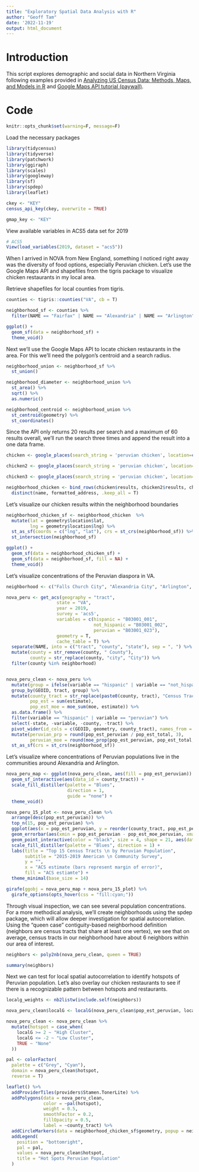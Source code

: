 ---
title: "Exploratory Spatial Data Analysis with R"
author: "Geoff Tam"
date: '2022-11-19'
output: html_document
---

# Introduction
This script explores demographic and social data in Northern Virginia following examples provided in [Analyzing US Census Data: Methods, Maps, and Models in R](https://walker-data.com/census-r/index.html) and [Google Maps API tutorial (paywall)](https://towardsdatascience.com/how-to-use-the-google-maps-places-api-in-r-33f2b705b2c). 

# Code

```{r, include = F}
knitr::opts_chunk$set(warning=F, message=F)
```

Load the necessary packages 
```{r}
library(tidycensus)
library(tidyverse)
library(patchwork)
library(ggiraph)
library(scales)
library(googleway)
library(sf)
library(spdep)
library(leaflet)
```

```{r, include = F}
ckey <- "KEY"
census_api_key(ckey, overwrite = TRUE)

gmap_key <- "KEY"
```

View available variables in ACS5 data set for 2019 
```{r, eval = F}
# ACS5
View(load_variables(2019, dataset = "acs5"))
```

When I arrived in NOVA from New England, something I noticed right away was the diversity of food options, especially Peruvian chicken. Let's use the Google Maps API and shapefiles from the tigris package to visualize chicken restaurants in my local area. 

Retrieve shapefiles for local counties from tigris. 
```{r, results=F}
counties <- tigris::counties("VA", cb = T)

neighborhood_sf <- counties %>%
  filter(NAME == "Fairfax" | NAME == "Alexandria" | NAME == "Arlington" | NAME == "Falls Church")

ggplot() +
  geom_sf(data = neighborhood_sf) + 
  theme_void()

```

Next we'll use the Google Maps API to locate chicken restaurants in the area. For this we'll need the polygon's centroid and a search radius. 
```{r}
neighborhood_union <- neighborhood_sf %>%
  st_union()

neighborhood_diameter <- neighborhood_union %>%
  st_area() %>%
  sqrt() %>%
  as.numeric() 

neighborhood_centroid <- neighborhood_union %>%
  st_centroid(geometry) %>%
  st_coordinates()
```

Since the API only returns 20 results per search and a maximum of 60 results overall, we'll run the search three times and append the result into a one data frame. 
```{r}
chicken <- google_places(search_string = 'peruvian chicken', location=c(neighborhood_centroid[2], neighborhood_centroid[1]), radius=(neighborhood_diameter/2), key=gmap_key)

chicken2 <- google_places(search_string = 'peruvian chicken', location=c(neighborhood_centroid[2], neighborhood_centroid[1]), radius=(neighborhood_diameter/2), key=gmap_key, page_token = chicken$next_page_token)

chicken3 <- google_places(search_string = 'peruvian chicken', location=c(neighborhood_centroid[2], neighborhood_centroid[1]), radius=(neighborhood_diameter/2), key=gmap_key, page_token = chicken2$next_page_token)

neighborhood_chicken <- bind_rows(chicken$results, chicken2$results, chicken3$results) %>%
  distinct(name, formatted_address, .keep_all = T) 
```

Let's visualize our chicken results within the neighborhood boundaries 
```{r}
neighborhood_chicken_sf <- neighborhood_chicken  %>% 
  mutate(lat = geometry$location$lat,
         lng = geometry$location$lng) %>%
  st_as_sf(coords = c("lng", "lat"), crs = st_crs(neighborhood_sf)) %>%
  st_intersection(neighborhood_sf)

ggplot() + 
  geom_sf(data = neighborhood_chicken_sf) +
  geom_sf(data = neighborhood_sf, fill = NA) + 
  theme_void()

```

Let's visualize concentrations of the Peruvian diaspora in VA. 
```{r, results = F}
neighborhood <- c("Falls Church City", "Alexandria City", "Arlington", "Fairfax", "Fairfax City")

nova_peru <- get_acs(geography = "tract", 
                   state = "VA",
                   year = 2019, 
                   survey = 'acs5',
                   variables = c(hispanic = "B03001_001",
                                 not_hispanic = "B03001_002",
                                 peruvian = "B03001_023"),
                   geometry = T,
                   cache_table = T) %>%
  separate(NAME, into = c("tract", "county", "state"), sep = ", ") %>%
  mutate(county = str_remove(county, " County"),
         county = str_replace(county, "city", "City")) %>%
  filter(county %in% neighborhood)


nova_peru_clean <- nova_peru %>%
  mutate(group = ifelse(variable == "hispanic" | variable == "not_hispanic", "total", "peruvian")) %>%
  group_by(GEOID, tract, group) %>%
  mutate(county_tract = str_replace(paste0(county, tract), "Census Tract ", ", "),
         pop_est = sum(estimate),
         pop_est_moe = moe_sum(moe, estimate)) %>%
  as.data.frame() %>% 
  filter(variable == "hispanic" | variable == "peruvian") %>%
  select(-state, -variable, -county, -tract) %>%
  pivot_wider(id_cols = c(GEOID, geometry, county_tract), names_from = group, values_from = c(pop_est, pop_est_moe)) %>%
  mutate(peruvian_prp = round(pop_est_peruvian / pop_est_total, 3),
         peruvian_moe = round(moe_prop(pop_est_peruvian, pop_est_total, pop_est_moe_peruvian, pop_est_moe_total), 1)) %>%
  st_as_sf(crs = st_crs(neighborhood_sf))

```

Let's visualize where concentrations of Peruvian populations live in the communities around Alexandria and Arlington. 
```{r}
nova_peru_map <- ggplot(nova_peru_clean, aes(fill = pop_est_peruvian)) + 
  geom_sf_interactive(aes(data_id = county_tract)) +
  scale_fill_distiller(palette = "Blues", 
                       direction = 1, 
                       guide = "none") +
  theme_void()

nova_peru_15_plot <- nova_peru_clean %>%
  arrange(desc(pop_est_peruvian)) %>%
  top_n(15, pop_est_peruvian) %>%
  ggplot(aes(x = pop_est_peruvian, y = reorder(county_tract, pop_est_peruvian), fill = pop_est_peruvian)) +
  geom_errorbar(aes(xmin = pop_est_peruvian - pop_est_moe_peruvian, xmax = pop_est_peruvian + pop_est_moe_peruvian)) + 
  geom_point_interactive(color = "black", size = 4, shape = 21, aes(data_id = county_tract)) +
  scale_fill_distiller(palette = "Blues", direction = 1) + 
  labs(title = "Top 15 Census Tracts \n by Peruvian Population",
       subtitle = "2015-2019 American \n Community Survey",
       y = "",
       x = "ACS estimate (bars represent margin of error)",
       fill = "ACS estiamte") + 
  theme_minimal(base_size = 14)

girafe(ggobj = nova_peru_map + nova_peru_15_plot) %>%
  girafe_options(opts_hover(css = "fill:cyan;"))
```

Through visual inspection, we can see several population concentrations. For a more methodical analysis, we'll create neighborhoods using the spdep package, which will allow deeper investigation for spatial autocorrelation. Using the "queen case" contiguity-based neighborhood definition (neighbors are census tracts that share at least one vertex), we see that on average, census tracts in our neighborhood have about 6 neighbors within our area of interest. 
```{r}
neighbors <- poly2nb(nova_peru_clean, queen = TRUE)

summary(neighbors)
```

Next we can test for local spatial autocorrelation to identify hotspots of Peruvian population. Let's also overlay our chicken restaurants to see if there is a recognizable pattern between hotspots and restaurants. 
```{r}
localg_weights <- nb2listw(include.self(neighbors))

nova_peru_clean$localG <- localG(nova_peru_clean$pop_est_peruvian, localg_weights)

nova_peru_clean <- nova_peru_clean %>%
  mutate(hotspot = case_when(
    localG >= 2 ~ "High Cluster", 
    localG <= -2 ~ "Low Cluster",
    TRUE ~ "None"
  ))

pal <- colorFactor(
  palette = c("Grey", "Cyan"),
  domain = nova_peru_clean$hotspot,
  reverse = T)

leaflet() %>%
  addProviderTiles(providers$Stamen.TonerLite) %>%
  addPolygons(data = nova_peru_clean,
              color = ~pal(hotspot),
              weight = 0.5,
              smoothFactor = 0.2,
              fillOpacity = 0.5,
              label = ~county_tract) %>%
  addCircleMarkers(data = neighborhood_chicken_sf$geometry, popup = neighborhood_chicken_sf$name, label = neighborhood_chicken_sf$name) %>%
  addLegend(
    position = "bottomright",
    pal = pal,
    values = nova_peru_clean$hotspot,
    title = "Hot Spots Peruvian Population"
  )

```




